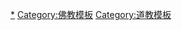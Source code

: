{{Navbox
|name =六道
|title =[[三界 (佛教)|三界]][[六道]][[四生]]（十生）
|titlestyle = background:#ffeec2
|image=[[File:Bhavachakra.jpg|150px]]
|bodyclass = hlist
|basestyle = background-color:#ffeec2;
|below=[[File:Dharma Wheel.gif|20px]][[portal:佛教|佛教主题]]
|belowstyle=background:#ffeec2;text-align:center;

|group1=[[三界 (佛教)|三界]]
|list1=
*[[欲界]]
**[[欲界天]]
**[[四大部洲]]
**[[八大地獄]]
*[[色界]]
*[[无色界]]

|group2=[[六道]]
|list2=

{{navbox subgroup
|groupstyle=background:#ffeec2
|group2=三善道
|list2=
*[[天 (佛教)|天道]]
**[[天人 (佛教)|天人]]
*[[阿修罗 (佛教)|阿修罗道]]
*[[人道 (佛教)|人道]]
|group3=[[三惡道]]
|list3=
*[[畜生|畜生道]] 
*[[餓鬼|餓鬼道]] 
*[[地獄 (佛教)|地獄道]]
}}

|group4=[[四生]]<br>十生
|list4=
*[[胎生 (佛教)|胎生]] 
*[[卵生 (佛教)|卵生]] 
*[[濕生]] 
*[[化生]]<br>
*金剛經以四生加上下列六生為十生：
**[[色界|有色生]]
**[[无色界|無色生]]
**有想生（除無想天外之一切眾生）
**[[無想天|無想生]]
**[[非想非非想天|非有想生]]
**[[非想非非想天|非無想生]]

|group5=其他
|list5=
*[[轮回]]
**[[轮回 (佛教)|轮回]]
**[[有輪]]
*[[十界|十法界]]
**[[十界#四圣|四]][[聖人 (佛教)|聖]]
**[[六道|六]][[凡夫|凡]]
***[[六道]]
***[[六道#五道|五道]]

*[[極樂世界|极乐世界九品往生]]
**上品三生
**中品三生
**下品下生

*[[亡人落道]]
**天道
**地道
**人道
**佛道
**鬼道
**畜道

}}<noinclude>
[[Category:六道|*]]
[[Category:佛教模板]]
[[Category:道教模板]]
</noinclude>